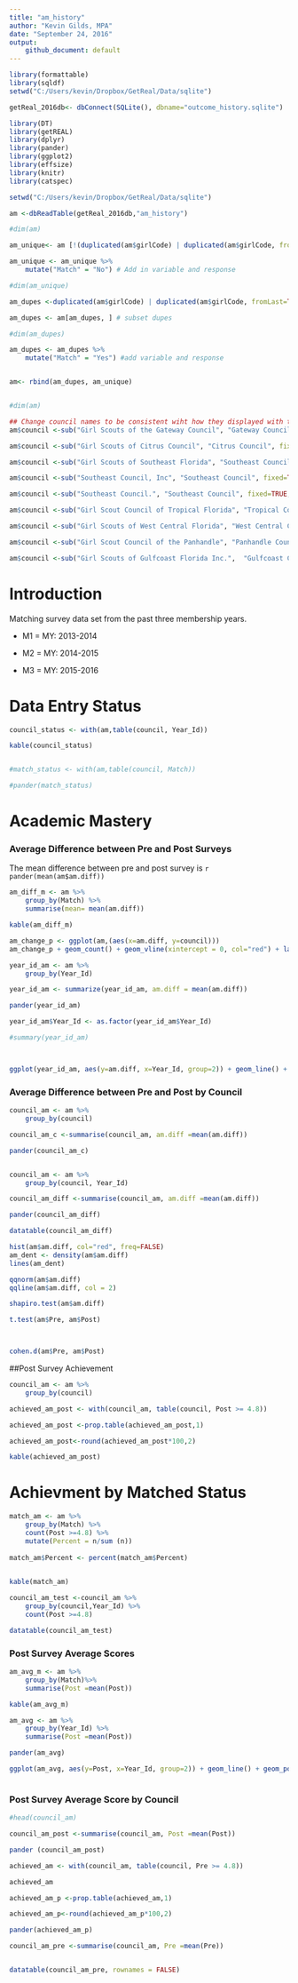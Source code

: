 ```yaml
---
title: "am_history"
author: "Kevin Gilds, MPA"
date: "September 24, 2016"
output: 
    github_document: default
---
```



```r

library(formattable)
library(sqldf)
setwd("C:/Users/kevin/Dropbox/GetReal/Data/sqlite")

getReal_2016db<- dbConnect(SQLite(), dbname="outcome_history.sqlite")

library(DT)
library(getREAL)
library(dplyr)
library(pander)
library(ggplot2)
library(effsize)
library(knitr)
library(catspec)

```


```r
setwd("C:/Users/kevin/Dropbox/GetReal/Data/sqlite")

am <-dbReadTable(getReal_2016db,"am_history")

#dim(am)

am_unique<- am [!(duplicated(am$girlCode) | duplicated(am$girlCode, fromLast = TRUE)), ] #find and subset uniquie students

am_unique <- am_unique %>% 
    mutate("Match" = "No") # Add in variable and response

#dim(am_unique)

am_dupes <-duplicated(am$girlCode) | duplicated(am$girlCode, fromLast=TRUE) #find duplicated cases

am_dupes <- am[am_dupes, ] # subset dupes

#dim(am_dupes)

am_dupes <- am_dupes %>%
    mutate("Match" = "Yes") #add variable and response


am<- rbind(am_dupes, am_unique)


#dim(am)

```


```r
## Change council names to be consistent wiht how they displayed with the surveys
am$council <-sub("Girl Scouts of the Gateway Council", "Gateway Council", fixed=TRUE, am$council)

am$council <-sub("Girl Scouts of Citrus Council", "Citrus Council", fixed=TRUE, am$council)

am$council <-sub("Girl Scouts of Southeast Florida", "Southeast Council", fixed=TRUE, am$council)

am$council <-sub("Southeast Council, Inc", "Southeast Council", fixed=TRUE, am$council)

am$council <-sub("Southeast Council.", "Southeast Council", fixed=TRUE, am$council)

am$council <-sub("Girl Scout Council of Tropical Florida", "Tropical Council", fixed = TRUE, am$council)

am$council <-sub("Girl Scouts of West Central Florida", "West Central Council", fixed = TRUE, am$council)

am$council <-sub("Girl Scout Council of the Panhandle", "Panhandle Council", fixed = TRUE, am$council)

am$council <-sub("Girl Scouts of Gulfcoast Florida Inc.",  "Gulfcoast Council", fixed = TRUE, am$council)

```

# Introduction

Matching survey data set from the past three membership years.

* M1 = MY: 2013-2014

* M2 = MY: 2014-2015

* M3 = MY: 2015-2016


# Data Entry Status 

```r
council_status <- with(am,table(council, Year_Id))

kable(council_status)


#match_status <- with(am,table(council, Match))

#pander(match_status)


```



# Academic Mastery

### Average Difference between Pre and Post Surveys 

The mean difference between pre and post survey is `r pander(mean(am$am.diff))`


```r
am_diff_m <- am %>%
    group_by(Match) %>%
    summarise(mean= mean(am.diff))

kable(am_diff_m)

```




```r
am_change_p <- ggplot(am,(aes(x=am.diff, y=council)))
am_change_p + geom_count() + geom_vline(xintercept = 0, col="red") + labs(x="Difference Pre and Post", y="Council", title="Academic Mastery Survey Results")


```


```r
year_id_am <- am %>%
    group_by(Year_Id)

year_id_am <- summarize(year_id_am, am.diff = mean(am.diff))

pander(year_id_am)

year_id_am$Year_Id <- as.factor(year_id_am$Year_Id)

#summary(year_id_am)



ggplot(year_id_am, aes(y=am.diff, x=Year_Id, group=2)) + geom_line() + geom_point() + labs (x="Year", y= "Difference Pre and Post", title="Acedemic Mastery: Difference Pre and Post" )

```



### Average Difference between Pre and Post by Council

```r
council_am <- am %>%
    group_by(council)

council_am_c <-summarise(council_am, am.diff =mean(am.diff))

pander(council_am_c)



```




```r
council_am <- am %>%
    group_by(council, Year_Id)

council_am_diff <-summarise(council_am, am.diff =mean(am.diff))

pander(council_am_diff)

datatable(council_am_diff)

```



```r

hist(am$am.diff, col="red", freq=FALSE)
am_dent <- density(am$am.diff)
lines(am_dent)

```


```r

qqnorm(am$am.diff)
qqline(am$am.diff, col = 2)

```


```r
shapiro.test(am$am.diff)
```




```r
t.test(am$Pre, am$Post)



cohen.d(am$Pre, am$Post)
```



##Post Survey Achievement

```r

council_am <- am %>%
    group_by(council)

achieved_am_post <- with(council_am, table(council, Post >= 4.8))

achieved_am_post <-prop.table(achieved_am_post,1)

achieved_am_post<-round(achieved_am_post*100,2)

kable(achieved_am_post)

```

# Achievment by Matched Status

```r
match_am <- am %>%
    group_by(Match) %>%
    count(Post >=4.8) %>%
    mutate(Percent = n/sum (n))
    
match_am$Percent <- percent(match_am$Percent)

    
kable(match_am)
```






```r


council_am_test <-council_am %>%
    group_by(council,Year_Id) %>%
    count(Post >=4.8)

datatable(council_am_test)

```



### Post Survey Average Scores



```r
am_avg_m <- am %>%
    group_by(Match)%>%
    summarise(Post =mean(Post))

kable(am_avg_m)
```

```r
am_avg <- am %>%
    group_by(Year_Id) %>%
    summarise(Post =mean(Post))

pander(am_avg)

```

```r
ggplot(am_avg, aes(y=Post, x=Year_Id, group=2)) + geom_line() + geom_point() + labs(x="Membership Year", y="Post Average", title="Academic Mastery: Post Survey Averages by Year")



```


### Post Survey Average Score by Council

```r


#head(council_am)

council_am_post <-summarise(council_am, Post =mean(Post))

pander (council_am_post)

```



```r
achieved_am <- with(council_am, table(council, Pre >= 4.8))

achieved_am

achieved_am_p <-prop.table(achieved_am,1)

achieved_am_p<-round(achieved_am_p*100,2)

pander(achieved_am_p)
```


```r
council_am_pre <-summarise(council_am, Pre =mean(Pre))


datatable(council_am_pre, rownames = FALSE)


```


